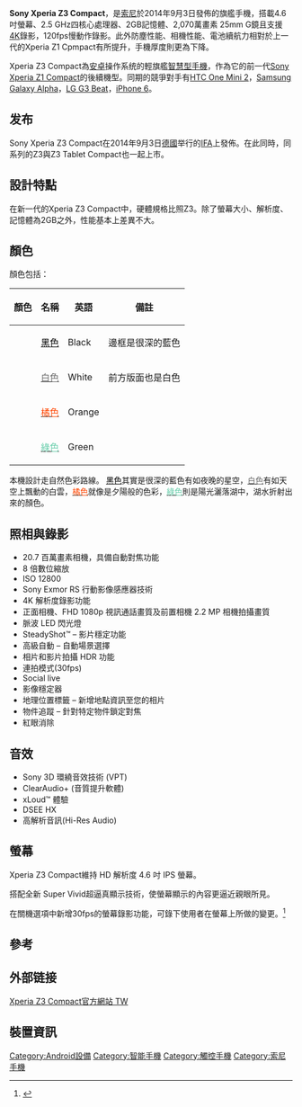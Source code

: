 {{Infobox Mobile phone
| box_width     = 320px
| name          = Sony Xperia Z3 Compact
| image         = Sony-Xperia-Z3.jpg
| imagesize     = 300px
| manufacturer  = [[索尼移動通信|索尼移動通訊]]
| series        = [[Sony_Xperia|Sony Xperia]]
| slogan        = Keep Demanding Greatness<br/>追求卓越
| carrier       = 
| networks      = 
| released      = {{Start date and age|2014|09|03|df=yes}}
| status        = 停產
| price         = 17,900 新台幣(16GB版本)
| related       = [[Sony_Xperia_Z3|Sony Xperia Z3]]<br />[[Sony_Xperia_Z3_Tablet_Compact|Sony Xperia Z3 Tablet Compact]]<br>[[Sony_Xperia_A4|Sony Xperia A4]](日本)
| predecessor   = [[Sony_Xperia_Z1_Compact|Sony Xperia Z1 Compact]]
| successor     = [[Sony_Xperia_Z5_Compact|Sony Xperia Z5 Compact]]
| form          = 玻璃,鋁合金,橡皮
| os            = [[Android|Android]] 4.4.4(原始)<br>[[Android|Android]] 6.0.1(目前最新版本)
| cpu           = [[高通|高通]] [[Snapdragon|Snapdragon 801]] MSM8974AC 2.5GHz 四核心
| gpu           = [[高通|高通]] [[Adreno|Adreno]] 330
| memory        = 2GB RAM
| storage       = 16GB ROM
| memory_card   = [[Micro_SD|Micro SD]]，最高支援128GB
| screen        = IPS TFT-LCD、4.6英寸、1280×720像素、[[康宁公司|康宁]]Gorilla Glass 3
| input         = 電阻和電容混合式觸控技術
| rear_camera   = 2070萬像素、G鏡頭<br>1/2.3英吋[[Sony_Exmor_RS|Sony Exmor RS]] [[CMOS|CMOS]] 感光元件<br>焦距25mm、鏡頭光圈f/2.0、最高可支援ISO 12800<br>4K(2160p)影片錄影@30fps<br>Full HD(1080p)影片錄影@60fps<br>HD(720p)慢動作影片錄影@120fps
| front_camera  = 220萬像素、支援1080p錄影<br>[[Sony_Exmor_R|Sony Exmor R]] [[CMOS|CMOS]] 感光元件<br>
| battery       = 2,600[[mAh|mAh]]锂电池(內置式)
| connectivity  =[[GSM|GSM]]、[[GPRS|GPRS]]、[[EDGE|EDGE]]、[[HSPA|HSPA]]、[[4G_LTE|4G LTE]]、[[Wi-Fi|Wi-Fi]] 802.11 a/b/g/n/ac、[[Wi-Fi_Direct|Wi-Fi Direct]]、[[Digital_Living_Network_Alliance|DLNA]]、[[Wi-Fi_hotspot|Wi-Fi hotspot]]、[[蓝牙|蓝牙]]4.0、[[NFC|NFC]]、[[Miracast|Miracast]]
| waterproof    = IP65/IP68 防水防塵
| size          = {{convert|127|mm|in|abbr=on}} L<br> {{convert|64.9|mm|in|abbr=on}} W<br> {{convert|8.65|mm|in|abbr=on}} H<br>

}}
'''Sony Xperia Z3 Compact'''，是[[索尼|索尼]]於2014年9月3日發佈的旗艦手機，搭載4.6吋螢幕、2.5 GHz四核心處理器、2GB記憶體、2,070萬畫素 25mm G鏡且支援[[4K|4K]]錄影，120fps慢動作錄影。此外防塵性能、相機性能、電池續航力相對於上一代的Xperia Z1 Cpmpact有所提升，手機厚度則更為下降。

Xperia Z3 Compact為[[安卓|安卓]]操作系统的輕旗艦[[智慧型手機|智慧型手機]]，作為它的前一代[[Sony_Xperia_Z1_Compact|Sony Xperia Z1 Compact]]的後續機型。同期的競爭對手有[[HTC_One_Mini_2|HTC One Mini 2]]，[[Samsung_Galaxy_Alpha|Samsung Galaxy Alpha]]，[[LG_G3_Beat|LG G3 Beat]]，[[iPhone_6|iPhone 6]]。

==发布==
Sony Xperia Z3 Compact在2014年9月3日[[德國|德國]]举行的[[柏林國際廣播展|IFA]]上發佈。在此同時，同系列的Z3與Z3 Tablet Compact也一起上市。

==設計特點==
在新一代的Xperia Z3 Compact中，硬體規格比照Z3。除了螢幕大小、解析度、記憶體為2GB之外，性能基本上差異不大。

==顏色==

顏色包括：
{| class="wikitable + sortable"
|-
!顏色!!名稱!!英語!!備註
|-
|bgcolor="#000000"| ||[[黑色|<font color="#000000">黑色</font>]]||Black||邊框是很深的藍色
|-
|bgcolor="#FFFFFF"| ||[[白色|<font color="#696969">白色</font>]]||White||前方版面也是白色
|-
|bgcolor="#FF4500"| ||[[橘色|<font color="#FF4500">橘色</font>]]||Orange||
|-
|bgcolor="66CDAA"| ||[[綠色|<font color="#66CDAA">綠色</font>]]||Green||
|}

本機設計走自然色彩路線。
[[黑色|<font color="#000000">黑色</font>]]其實是很深的藍色有如夜晚的星空，[[白色|<font color="#696969">白色</font>]]有如天空上飄動的白雲，[[橘色|<font color="#FF4500">橘色</font>]]就像是夕陽般的色彩，[[綠色|<font color="#66CDAA">綠色</font>]]則是陽光灑落湖中，湖水折射出來的顏色。

==照相與錄影==
*20.7 百萬畫素相機，具備自動對焦功能
*8 倍數位縮放
*ISO 12800
*Sony Exmor RS 行動影像感應器技術
*4K 解析度錄影功能
*正面相機、FHD 1080p 視訊通話畫質及前置相機 2.2 MP 相機拍攝畫質
*脈波 LED 閃光燈
*SteadyShot™ – 影片穩定功能
*高級自動 – 自動場景選擇
*相片和影片拍攝 HDR 功能
*連拍模式(30fps)
*Social live
*影像穩定器
*地理位置標籤 – 新增地點資訊至您的相片
*物件追蹤 – 針對特定物件鎖定對焦
*紅眼消除

==音效==
*Sony 3D 環繞音效技術 (VPT)
*ClearAudio+ (音質提升軟體)
*xLoud™ 體驗
*DSEE HX
*高解析音訊(Hi-Res Audio)

==螢幕==
Xperia Z3 Compact維持 HD 解析度 4.6 吋 IPS 螢幕。

搭配全新 Super Vivid超逼真顯示技術，使螢幕顯示的內容更逼近親眼所見。

在關機選項中新增30fps的螢幕錄影功能，可錄下使用者在螢幕上所做的變更。<ref>{{Cite web |url=http://www.newmobilelife.com/2014/09/05/sony-xperia-z3-no-2k-display/ |title=Xperia Z3不使用2K螢幕的原因 |accessdate=2014-12-30 |archive-date=2014-12-30 |archive-url=https://web.archive.org/web/20141230175451/http://www.newmobilelife.com/2014/09/05/sony-xperia-z3-no-2k-display/ |dead-url=no }}</ref>

==參考==
{{reflist}}

==外部链接==
[http://www.sony-xperia.com.tw/Z3/?gclid=CN7dwOf27MICFQYGvAodgIUAhg#/product/pd-z3/Sony Xperia Z3 Compact官方網站 TW]{{Wayback|url=http://www.sony-xperia.com.tw/Z3/?gclid=CN7dwOf27MICFQYGvAodgIUAhg#/product/pd-z3/Sony |date=20141230061809 }}

==裝置資訊==
{{S-start}}
{{Succession box
 | title  = Sony Xperia Z3 Compact
 | years  = 2014
 | before = [[Sony_Xperia_Z1_Compact|Sony Xperia Z1 Compact]]
 | after  = [[Sony_Xperia_Z5_Compact|Sony Xperia Z5 Compact]]
}}
{{S-end}}
{{Sony phones}}

[[Category:Android設備|Category:Android設備]]
[[Category:智能手機|Category:智能手機]]
[[Category:觸控手機|Category:觸控手機]]
[[Category:索尼手機|Category:索尼手機]]